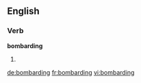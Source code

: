 ==English==
===Verb===
'''bombarding'''
# {{present participle of|[[bombard]]}}

[[de:bombarding]]
[[fr:bombarding]]
[[vi:bombarding]]